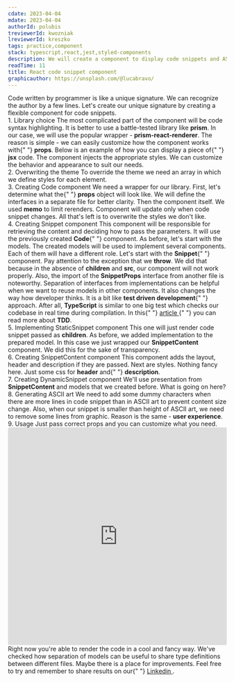 ```yaml
---
cdate: 2023-04-04
mdate: 2023-04-04
authorId: polubis
treviewerId: kwozniak
lreviewerId: kreszko
tags: practice,component
stack: typescript,react,jest,styled-components
description: We will create a component to display code snippets and ASCII arts during loading to improve UX.
readTime: 11
title: React code snippet component
graphicauthor: https://unsplash.com/@lucabravo/
---
```


<Prelude>
  <M>
    Code written by programmer is like a unique signature. We can recognize the
    author by a few lines. Let's create our unique signature by creating a
    flexible component for code snippets.
  </M>
</Prelude>

<Section>
  <XL>1. Library choice</XL>
  <M>
    The most complicated part of the component will be code syntax highlighting.
    It is better to use a battle-tested library like <B>prism</B>. In our case,
    we will use the popular wrapper - <B>prism-react-renderer</B>.
  </M>
  <M>
    The reason is simple - we can easily customize how the component works with{" "}
    <B>props</B>. Below is an example of how you can display a piece of{" "}
    <B>jsx</B> code.
  </M>
  <Snippet
    linesCount={15}
    src="https://raw.githubusercontent.com/polubis/React-code-snippet-component/main/snippets/1.tsx"
  />
  <M>
    The component injects the appropriate styles. We can customize the behavior
    and appearance to suit our needs.
  </M>
</Section>

<Section>
  <XL>2. Overwriting the theme</XL>
  <M>
    To override the theme we need an array in which we define styles for each
    element.
  </M>
  <Snippet
    linesCount={55}
    src="https://raw.githubusercontent.com/polubis/React-code-snippet-component/main/src/code/setup.ts"
  />
</Section>

<Section>
  <XL>3. Creating Code component</XL>
  <M>
    We need a wrapper for our library. First, let's determine what the{" "}
    <B>props</B> object will look like. We will define the interfaces in a
    separate file for better clarity.
  </M>
  <Snippet
    linesCount={8}
    src="https://raw.githubusercontent.com/polubis/React-code-snippet-component/main/src/code/models.ts"
  />
  <M>Then the component itself.</M>
  <Snippet
    linesCount={45}
    src="https://raw.githubusercontent.com/polubis/React-code-snippet-component/main/src/code/Code.tsx"
  />
  <M>
    We used <B>memo</B> to limit rerenders. Component will update only when code
    snippet changes. All that's left is to overwrite the styles we don't like.
  </M>
  <Snippet
    linesCount={85}
    src="https://raw.githubusercontent.com/polubis/React-code-snippet-component/main/src/code/style.ts"
  />
</Section>

<Section>
  <XL>4. Creating Snippet component</XL>
  <M>
    This component will be responsible for retrieving the content and deciding
    how to pass the parameters. It will use the previously created <B>Code</B>{" "}
    component. As before, let's start with the models.
  </M>
  <Snippet
    linesCount={69}
    src="https://raw.githubusercontent.com/polubis/React-code-snippet-component/main/src/snippet/models.ts"
  />
  <M>
    The created models will be used to implement several components. Each of
    them will have a different role. Let's start with the <B>Snippet</B>{" "}
    component.
  </M>
  <Snippet
    linesCount={17}
    src="https://raw.githubusercontent.com/polubis/React-code-snippet-component/main/src/snippet/Snippet.tsx"
  />
  <M>
    Pay attention to the exception that we <B>throw</B>. We did that because in
    the absence of <B>children</B> and <B>src</B>, our component will not work
    properly.
  </M>
  <M>
    Also, the import of the <B>SnippetProps</B> interface from another file is
    noteworthy. Separation of interfaces from implementations can be helpful
    when we want to reuse models in other components. It also changes the way
    how developer thinks. It is a bit like <B>test driven development</B>{" "}
    approach. After all, <B>TypeScript</B> is similar to one big test which
    checks our codebase in real time during compilation.
  </M>
  <Hint hasBg>
    In this{" "}
    <A
      href="/articles/quick-wins/improving-code-that-was-not-written-by-us/"
      outside
    >
      article
    </A>{" "}
    you can read more about <B>TDD</B>.
  </Hint>
</Section>

<Section>
  <XL>5. Implementing StaticSnippet component</XL>
  <M>
    This one will just render code snippet passed as <B>children</B>.
  </M>
  <Snippet
    linesCount={9}
    src="https://raw.githubusercontent.com/polubis/React-code-snippet-component/main/src/snippet/StaticSnippet.tsx"
  />
  <M>
    As before, we added implementation to the prepared model. In this case we
    just wrapped our <B>SnippetContent</B> component. We did this for the sake
    of transparency.
  </M>
</Section>

<Section>
  <XL>6. Creating SnippetContent component</XL>
  <M>
    This component adds the layout, header and description if they are passed.
  </M>
  <Snippet
    linesCount={28}
    src="https://raw.githubusercontent.com/polubis/React-code-snippet-component/main/src/snippet/SnippetContent.tsx"
  />
  <M>
    Next are styles. Nothing fancy here. Just some css for <B>header</B> and{" "}
    <B>description</B>.
  </M>
  <Snippet
    linesCount={32}
    src="https://raw.githubusercontent.com/polubis/React-code-snippet-component/main/src/snippet/style.ts"
  />
</Section>

<Section>
  <XL>7. Creating DynamicSnippet component</XL>
  <M>
    We'll use presentation from <B>SnippetContent</B> and models that we created
    before.
  </M>
  <Snippet
    linesCount={76}
    src="https://raw.githubusercontent.com/polubis/React-code-snippet-component/main/src/snippet/DynamicSnippet.tsx"
  />
  <M>What is going on here?</M>
  <List items="ASCII art is generated, We're fetching snippet via src, Code is parsed to text, We're changing state during the retrieval of the snippet, When state is pending we return ASCII art instead of code" />
</Section>

<Section>
  <XL>8. Generating ASCII art</XL>
  <M>
    We need to add some dummy characters when there are more lines in code
    snippet than in ASCII art to prevent content size change.
  </M>
  <M>
    Also, when our snippet is smaller than height of ASCII art, we need to
    remove some lines from graphic. Reason is the same - <B>user experience</B>.
  </M>
  <Snippet
    linesCount={126}
    src="https://raw.githubusercontent.com/polubis/React-code-snippet-component/main/src/snippet/ASCII.ts"
  />
</Section>

<Section>
  <XL>9. Usage</XL>
  <M>Just pass correct props and you can customize what you need.</M>
  <Snippet
    linesCount={50}
    src="https://raw.githubusercontent.com/polubis/React-code-snippet-component/main/src/App.tsx"
  />
</Section>

<Example>
  <iframe
    src="https://codesandbox.io/embed/frosty-grass-9tjoqv?fontsize=14&hidenavigation=1&theme=dark"
    style="width:100%; height:500px; border:0; border-radius: 4px; overflow:hidden;"
    title="frosty-grass-9tjoqv"
    allow="accelerometer; ambient-light-sensor; camera; encrypted-media; geolocation; gyroscope; hid; microphone; midi; payment; usb; vr; xr-spatial-tracking"
    sandbox="allow-forms allow-modals allow-popups allow-presentation allow-same-origin allow-scripts"
  ></iframe>
</Example>

<Summary>
  <M>
    Right now you're able to render the code in a cool and fancy way. We've
    checked how separation of models can be useful to share type definitions
    between different files.
  </M>
  <M>
    Maybe there is a place for improvements. Feel free to try and remember to
    share results on our{" "}
    <A href="https://www.linkedin.com/in/adrian-po%C5%82ubi%C5%84ski-281ab2172/" outside>
      Linkedin
    </A>
    .
  </M>
</Summary>
